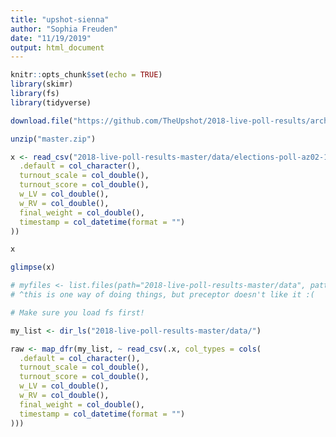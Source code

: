 ```yaml
---
title: "upshot-sienna"
author: "Sophia Freuden"
date: "11/19/2019"
output: html_document
---
```


```r
knitr::opts_chunk$set(echo = TRUE)
library(skimr)
library(fs)
library(tidyverse)
```

```r
download.file("https://github.com/TheUpshot/2018-live-poll-results/archive/master.zip", destfile = "master.zip")

unzip("master.zip")

x <- read_csv("2018-live-poll-results-master/data/elections-poll-az02-1.csv", col_types = cols(
  .default = col_character(),
  turnout_scale = col_double(),
  turnout_score = col_double(),
  w_LV = col_double(),
  w_RV = col_double(),
  final_weight = col_double(),
  timestamp = col_datetime(format = "")
))
```

```r
x

glimpse(x)

# myfiles <- list.files(path="2018-live-poll-results-master/data", pattern="*.csv", full.names=TRUE)
# ^this is one way of doing things, but preceptor doesn't like it :(
```

```r
# Make sure you load fs first!

my_list <- dir_ls("2018-live-poll-results-master/data/")

raw <- map_dfr(my_list, ~ read_csv(.x, col_types = cols(
  .default = col_character(),
  turnout_scale = col_double(),
  turnout_score = col_double(),
  w_LV = col_double(),
  w_RV = col_double(),
  final_weight = col_double(),
  timestamp = col_datetime(format = "")
)))
```

